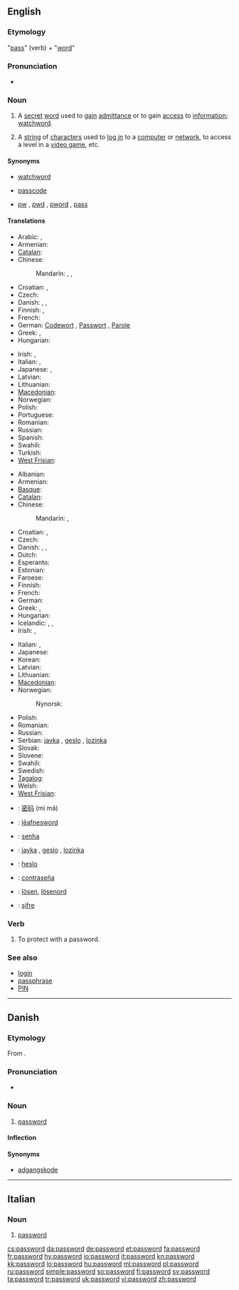 ==English==

===Etymology===
"[[pass#Verb|pass]]" (verb) + "[[word]]"

===Pronunciation===
* {{IPA|[ˈpaːswɜːd]}}

===Noun===
{{wikipedia}}
{{en-noun}}

# A [[secret]] [[word]] used to [[gain]] [[admittance]] or to gain [[access]] to [[information]]; [[watchword]].
# {{computing}} A [[string]] of [[character]]s used to [[log in]] to a [[computer]] or [[network]], to access a level in a [[video game]], etc.

====Synonyms====
* {{sense|secret word used to gain admittance}} [[watchword]]
* [[passcode]]
* {{sense|abbreviation}} [[pw]] , [[pwd]] , [[pword]] , [[pass]]

====Translations====
{{trans-top|secret word used to gain admittance}}
* Arabic: {{t|ar|كلمة المرور|tr=kalimat al-muruur}},  {{t|ar|كلمة السر|tr=kalimat al-sirr}}
* Armenian: {{t|hy|գաղտնաբառ|tr=gaġtnabaṙ}}
* [[Catalan]]: {{t|ca|contrasenya|f}}
* Chinese:
*: Mandarin: {{t|cmn|密碼|sc=Hani}},  {{t|cmn|密码|tr=mìmǎ|sc=Hani}},  {{t-|cmn|口令|tr=kǒulìng|sc=Hani}}
* Croatian: {{t-|hr|lozinka|f|alt=lòzīnka}}, {{t-|hr|geslo|n|alt=gȅslo}}
* Czech: {{t-|cs|heslo|n}}
* Danish: {{t|da|kodeord|n}}, {{t|da|løsen|n}}, {{t|da|feltråb|n}}
* Finnish: {{t+|fi|salasana}}, {{t+|fi|tunnussana}}
* French: {{t+|fr|mot de passe|m}}
* German: [[Codewort]] {{m}}, [[Passwort]] {{n}}, [[Parole]] {{f}}
* Greek: {{t|el|συνθηματικό|n|tr=synthimatikó}}, {{t|el|κωδικός|m|tr=kodikós}}
* Hungarian: {{t+|hu|jelszó}}
{{trans-mid}}
* Irish: {{t|ga|focal faire|m}}, {{t|ga|pasfhocal|m}}
* Italian: {{t+|it|parola d'ordine|f}}, {{t-|it|parola chiave|f}}
* Japanese: {{t-|ja|パスワード|tr=pasuwādo}},  {{t|ja|合い言葉|tr=あいことば, aikotoba}}
* Latvian: {{t-|lv|parole|f|xs=Latvian}}
* Lithuanian: {{t-|lt|slaptažodis|m|xs=Lithuanian}}
* [[Macedonian]]: {{t|mk|лозинка|f|tr=lózinka}}
* Norwegian: {{t|no|passord|n}}
* Polish: {{t+|pl|hasło|n}}
* Portuguese: {{t|pt|senha|f}}
* Romanian: {{t|ro|parolă|f}}
* Russian: {{t+|ru|пароль|m|tr=paról'}}
* Spanish: {{t|es|contraseña}}
* Swahili: {{t+|sw|nywila|xs=Swahili}}
* Turkish: {{t+|tr|parola}}
* [[West Frisian]]: {{t|fy|wachtwurd|n|xs=West Frisian}}
{{trans-bottom}}

{{trans-top|computing: string of characters known only to a user}}
* Albanian: {{t|sq|fjalëkalimi|xs=Albanian}}
* Armenian: {{t|hy|գաղտնաբառ|tr=gaġtnabaṙ}}
* [[Basque]]: {{t|eu|pasahitza|xs=Basque}}
* [[Catalan]]: {{t|ca|contrasenya|f}}
* Chinese:
*: Mandarin: {{t|cmn|密碼|sc=Hani}},  {{t|cmn|密码|tr=mìmǎ|sc=Hani}}
* Croatian: {{t-|hr|lozinka|f|alt=lòzīnka}}, {{t-|hr|geslo|n|alt=gȅslo}}
* Czech: {{t-|cs|heslo|n}}
* Danish: {{t|da|kodeord|n}}, {{t|da|adgangskode|c}}, {{t-|da|password|n}}
* Dutch: {{t+|nl|wachtwoord|n}}
* Esperanto: {{t|eo|pasvorto}}
* Estonian: {{t|et|salasõna}}
* Faroese: {{t-|fo|loyniorð|xs=Faroese}}
* Finnish: {{t+|fi|salasana}}
* French: {{t+|fr|mot de passe|m}}
* German: {{t+|de|Passwort|n}}
* Greek: {{t|el|κωδικός|m|tr=kodikós}}, {{t|el|συνθηματικό|n|tr=synthimatikó}}
* Hungarian: {{t+|hu|jelszó}}
* Icelandic: {{t|is|lykilorð|n}},  {{t|is|leyniorð|n}},  {{t|is|aðgangsorð|n}}
* Irish: {{t|ga|focal faire|xs=Irish}}, {{t|ga|pasfhocal|m}}
{{trans-mid}}
* Italian: {{t-|it|parola chiave|f}}, {{t+|it|password|f}}
* Japanese: {{t-|ja|パスワード|tr=pasuwādo}}
* Korean: {{ko-inline|암호|amho}}
* Latvian: {{t-|lv|parole|f|xs=Latvian}}
* Lithuanian: {{t-|lt|slaptažodis|m|xs=Lithuanian}}
* [[Macedonian]]: {{t|mk|лозинка|f|tr=lózinka}}
* Norwegian: {{t+|no|passord}}
*: Nynorsk: {{t-|nn|passord|xs=Norwegian Nynorsk}}
* Polish: {{t+|pl|hasło|n}}
* Romanian: {{t|ro|parolă|f}}
* Russian: {{t+|ru|пароль|m|tr=paról'}}
* Serbian: [[javka]] {{f}}, [[geslo]] {{n}}, [[lozinka]] {{f}}
* Slovak: {{t+|sk|heslo}}
* Slovene: {{t+|sl|geslo}}
* Swahili: {{t+|sw|nywila|xs=Swahili}}
* Swedish: {{t+|sv|lösenord}}
* [[Tagalog]]: {{t-|tl|password|xs=Tagalog}}
* Welsh: {{t|cy|cyfrinair|xs=Welsh}}
* [[West Frisian]]: {{t|fy|wachtwurd|n|xs=West Frisian}}
{{trans-bottom}}

{{checktrans-top}}
* {{ttbc|zh}}: [[密码]] (mì mǎ)
* {{ttbc|ang}}: [[leafnesword|lēafnesword]] {{n}}
* {{ttbc|pt}}: [[senha]]
{{trans-mid}}
* {{ttbc|sr}}: [[javka]] {{f}}, [[geslo]] {{n}}, [[lozinka]] {{f}}
* {{ttbc|sk}}: [[heslo]] {{n}}
* {{ttbc|es}}: [[contraseña]]
* {{ttbc|sv}}: [[lösen]], [[lösenord]]
* {{ttbc|tr}}: [[şifre]]
{{trans-bottom}}

===Verb===
{{en-verb}}

# {{computing|transitive}} To protect with a password.

===See also===
* [[login]]
* [[passphrase]]
* [[PIN]]

----

==Danish==

===Etymology===
From {{etyl|en|da}} {{term|password|lang=en}}.

===Pronunciation===
* {{IPA|[ˈpʰɑːsˌwœːd̥]|lang=da}}

===Noun===
{{da-noun|et|pl-indef-2=passwords}}

# {{computing|lang=da}} [[password#English|password]] {{defdate|from 1983}}

====Inflection====
{{da-noun-infl|et|pl-indef-2=passwords|gen-pl-indef-2=passwords'}}

====Synonyms====
* [[adgangskode]]

----

==Italian==

===Noun===
{{infl|it|noun}} {{f|inv}}

# {{computing|lang=it}} [[#English|password]]

[[cs:password]]
[[da:password]]
[[de:password]]
[[et:password]]
[[fa:password]]
[[fr:password]]
[[hy:password]]
[[io:password]]
[[it:password]]
[[kn:password]]
[[kk:password]]
[[lo:password]]
[[hu:password]]
[[ml:password]]
[[pl:password]]
[[ru:password]]
[[simple:password]]
[[so:password]]
[[fi:password]]
[[sv:password]]
[[ta:password]]
[[tr:password]]
[[uk:password]]
[[vi:password]]
[[zh:password]]